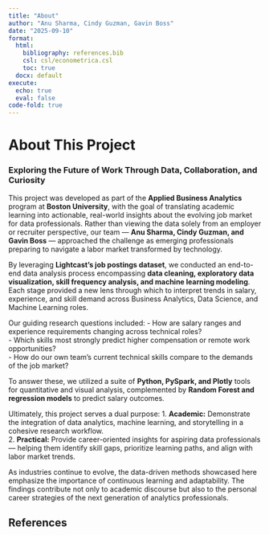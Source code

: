 ```yaml
---
title: "About"
author: "Anu Sharma, Cindy Guzman, Gavin Boss"
date: "2025-09-10"
format:
  html:
    bibliography: references.bib
    csl: csl/econometrica.csl
    toc: true
  docx: default
execute:
  echo: true
  eval: false
code-fold: true
---
```


# About This Project
### Exploring the Future of Work Through Data, Collaboration, and Curiosity

This project was developed as part of the **Applied Business Analytics** program at **Boston University**, with the goal of translating academic learning into actionable, real-world insights about the evolving job market for data professionals. Rather than viewing the data solely from an employer or recruiter perspective, our team — **Anu Sharma, Cindy Guzman, and Gavin Boss** — approached the challenge as emerging professionals preparing to navigate a labor market transformed by technology.

By leveraging **Lightcast’s job postings dataset**, we conducted an end-to-end data analysis process encompassing **data cleaning, exploratory data visualization, skill frequency analysis, and machine learning modeling**. Each stage provided a new lens through which to interpret trends in salary, experience, and skill demand across Business Analytics, Data Science, and Machine Learning roles.

Our guiding research questions included:
- How are salary ranges and experience requirements changing across technical roles?  
- Which skills most strongly predict higher compensation or remote work opportunities?  
- How do our own team’s current technical skills compare to the demands of the job market?  

To answer these, we utilized a suite of **Python, PySpark, and Plotly** tools for quantitative and visual analysis, complemented by **Random Forest and regression models** to predict salary outcomes.  

Ultimately, this project serves a dual purpose:
1. **Academic:** Demonstrate the integration of data analytics, machine learning, and storytelling in a cohesive research workflow.  
2. **Practical:** Provide career-oriented insights for aspiring data professionals — helping them identify skill gaps, prioritize learning paths, and align with labor market trends.  

As industries continue to evolve, the data-driven methods showcased here emphasize the importance of continuous learning and adaptability. The findings contribute not only to academic discourse but also to the personal career strategies of the next generation of analytics professionals.

## References
